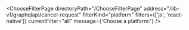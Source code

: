 

<ChooseFilterPage
  directoryPath="/ChooseFilterPage"
  address="/lib-v1/graphqlapi/cancel-request"
  filterKind="platform"
  filters={['js', 'react-native']}
  currentFilter="all"
  message={'Choose a platform:'}
/>
